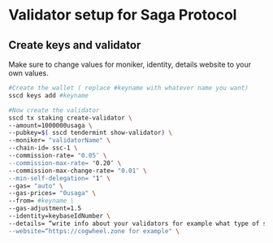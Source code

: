 
# Validator setup for Saga Protocol

## Create keys and validator


<Callout type="info" emoji="🙋‍♀️">
  Make sure to change values for moniker, identity, details website to your own values.
</Callout>

```bash
#Create the wallet ( replace #keyname with whatever name you want)
sscd keys add #keyname

#Now create the validator 
sscd tx staking create-validator \
--amount=1000000usaga \
--pubkey=$( sscd tendermint show-validator) \
--moniker= "validatorName" \
--chain-id= ssc-1 \
--commission-rate= "0.05″ \
--commission-max-rate= "0.20″ \
--commission-max-change-rate= "0.01″ \
--min-self-delegation= "1″ \
--gas= "auto" \
--gas-prices= "0usaga" \
--from= #keyname \
--gas-adjustment=1.5
--identity=keybaseIdNumber \
--details= “write info about your validators for example what type of service you ofer etc." \
--website=“https://cogwheel.zone for example" \
```

